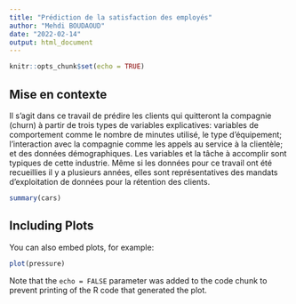 ---
title: "Prédiction de la satisfaction des employés"
author: "Mehdi BOUDAOUD"
date: "2022-02-14"
output: html_document
---

```{r setup, include=FALSE}
knitr::opts_chunk$set(echo = TRUE)
```

## Mise en contexte

Il s’agit dans ce travail de prédire les clients qui quitteront la compagnie (churn) à partir de trois types de variables explicatives: variables de comportement comme le nombre de minutes utilisé, le type d’équipement; l’interaction avec la compagnie comme les appels au service à la clientèle; et des données démographiques. Les variables et la tâche à accomplir sont typiques de cette industrie. Même si les données pour ce travail ont été recueillies il y a plusieurs années, elles sont représentatives des mandats d’exploitation de données pour la rétention des clients.

```{r cars}
summary(cars)
```

## Including Plots

You can also embed plots, for example:

```{r pressure, echo=FALSE}
plot(pressure)
```

Note that the `echo = FALSE` parameter was added to the code chunk to prevent printing of the R code that generated the plot.
